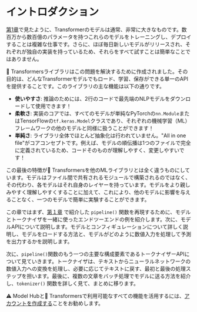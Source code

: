 # イントロダクション

<CourseFloatingBanner
    chapter={2}
    classNames="absolute z-10 right-0 top-0"
/>

[第1章](/course/chapter1)で見たように、Transformerのモデルは通常、非常に大きなものです。数百万から数百億のパラメータを持つこれらのモデルをトレーニングし、デプロイすることは複雑な仕事です。さらに、ほぼ毎日新しいモデルがリリースされ、それぞれが独自の実装を持っているため、それらをすべて試すことは簡単なことではありません。

🤗 Transformersライブラリはこの問題を解決するために作成されました。その目的は、どんなTransformerモデルでもロード、学習、保存ができる単一のAPIを提供することです。このライブラリの主な機能は以下の通りです。

- **使いやすさ**: 推論のためには、2行のコードで最先端のNLPモデルをダウンロードして使用できます！
- **柔軟さ**: 実装のコアでは、すべてのモデルが単純なPyTorchの`nn.Module`またはTensorFlowの`tf.keras.Model`クラスであり、それぞれの機械学習（ML）フレームワークの他のモデルと同様に扱うことができます！
- **単純さ**: ライブラリ全体でほとんど抽象化は行われていません。"All in one file"がコアコンセプトです。例えば、モデルの順伝播は1つのファイルで完全に定義されているため、コードそのものが理解しやすく、変更しやすいです！

この最後の特徴が🤗 Transformersを他のMLライブラリとは全く違うものにしています。モデルはファイル間で共有されるモジュールで構築されるのではなく、その代わり、各モデルはそれ自身のレイヤーを持っています。モデルをより親しみやすく理解しやすくすることに加えて、これにより、他のモデルに影響を与えることなく、一つのモデルで簡単に実験することができます。

この章ではまず、[第１章](/course/chapter1) で紹介した `pipeline()` 関数を再現するために、モデルとトークナイザを一緒に使ったエンドツーエンドの例を紹介します。次に、モデルAPIについて説明します。モデルとコンフィギュレーションについて詳しく説明し、モデルをロードする方法と、モデルがどのように数値入力を処理して予測を出力するかを説明します。

次に、`pipeline()`関数のもう一つの主要な構成要素であるトークナイザーAPIについて見ていきます。トークナイザは、テキストからニューラルネットワークの数値入力への変換を処理し、必要に応じてテキストに戻す、最初と最後の処理ステップを担います。最後に、複数の文章をバッチ処理でモデルに送る方法を紹介し、`tokenizer()` 関数を詳しく見て、まとめに移ります。

<Tip>
⚠️ Model Hubと🤗 Transformersで利用可能なすべての機能を活用するには、<a href="https://huggingface.co/join">アカウントを作成する</a>ことをお勧めします。
</Tip>

